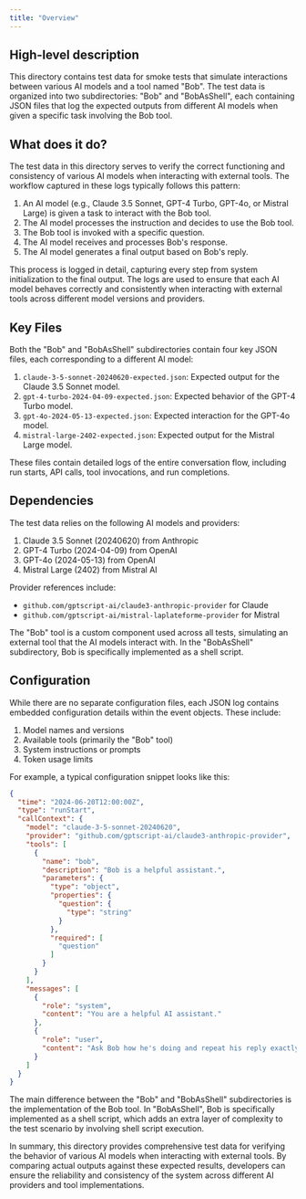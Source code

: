 ```yaml
---
title: "Overview"
---
```


## High-level description

This directory contains test data for smoke tests that simulate interactions between various AI models and a tool named "Bob". The test data is organized into two subdirectories: "Bob" and "BobAsShell", each containing JSON files that log the expected outputs from different AI models when given a specific task involving the Bob tool.

## What does it do?

The test data in this directory serves to verify the correct functioning and consistency of various AI models when interacting with external tools. The workflow captured in these logs typically follows this pattern:

1. An AI model (e.g., Claude 3.5 Sonnet, GPT-4 Turbo, GPT-4o, or Mistral Large) is given a task to interact with the Bob tool.
2. The AI model processes the instruction and decides to use the Bob tool.
3. The Bob tool is invoked with a specific question.
4. The AI model receives and processes Bob's response.
5. The AI model generates a final output based on Bob's reply.

This process is logged in detail, capturing every step from system initialization to the final output. The logs are used to ensure that each AI model behaves correctly and consistently when interacting with external tools across different model versions and providers.

## Key Files

Both the "Bob" and "BobAsShell" subdirectories contain four key JSON files, each corresponding to a different AI model:

1. `claude-3-5-sonnet-20240620-expected.json`: Expected output for the Claude 3.5 Sonnet model.
2. `gpt-4-turbo-2024-04-09-expected.json`: Expected behavior of the GPT-4 Turbo model.
3. `gpt-4o-2024-05-13-expected.json`: Expected interaction for the GPT-4o model.
4. `mistral-large-2402-expected.json`: Expected output for the Mistral Large model.

These files contain detailed logs of the entire conversation flow, including run starts, API calls, tool invocations, and run completions.

## Dependencies

The test data relies on the following AI models and providers:

1. Claude 3.5 Sonnet (20240620) from Anthropic
2. GPT-4 Turbo (2024-04-09) from OpenAI
3. GPT-4o (2024-05-13) from OpenAI
4. Mistral Large (2402) from Mistral AI

Provider references include:
- `github.com/gptscript-ai/claude3-anthropic-provider` for Claude
- `github.com/gptscript-ai/mistral-laplateforme-provider` for Mistral

The "Bob" tool is a custom component used across all tests, simulating an external tool that the AI models interact with. In the "BobAsShell" subdirectory, Bob is specifically implemented as a shell script.

## Configuration

While there are no separate configuration files, each JSON log contains embedded configuration details within the event objects. These include:

1. Model names and versions
2. Available tools (primarily the "Bob" tool)
3. System instructions or prompts
4. Token usage limits

For example, a typical configuration snippet looks like this:

```json
{
  "time": "2024-06-20T12:00:00Z",
  "type": "runStart",
  "callContext": {
    "model": "claude-3-5-sonnet-20240620",
    "provider": "github.com/gptscript-ai/claude3-anthropic-provider",
    "tools": [
      {
        "name": "bob",
        "description": "Bob is a helpful assistant.",
        "parameters": {
          "type": "object",
          "properties": {
            "question": {
              "type": "string"
            }
          },
          "required": [
            "question"
          ]
        }
      }
    ],
    "messages": [
      {
        "role": "system",
        "content": "You are a helpful AI assistant."
      },
      {
        "role": "user",
        "content": "Ask Bob how he's doing and repeat his reply exactly."
      }
    ]
  }
}
```

The main difference between the "Bob" and "BobAsShell" subdirectories is the implementation of the Bob tool. In "BobAsShell", Bob is specifically implemented as a shell script, which adds an extra layer of complexity to the test scenario by involving shell script execution.

In summary, this directory provides comprehensive test data for verifying the behavior of various AI models when interacting with external tools. By comparing actual outputs against these expected results, developers can ensure the reliability and consistency of the system across different AI providers and tool implementations.